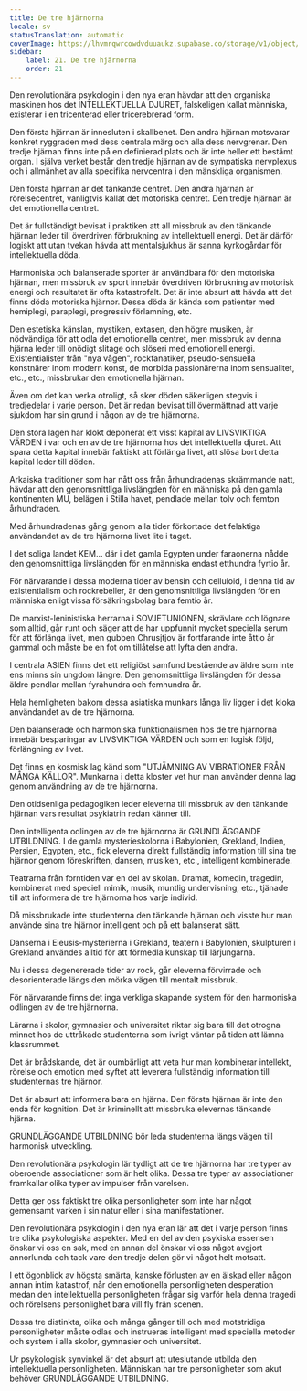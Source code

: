 ```yaml
---
title: De tre hjärnorna
locale: sv
statusTranslation: automatic
coverImage: https://lhvmrqwrcowdvduuaukz.supabase.co/storage/v1/object/public/strapi-uploads/small_cover-educacion-fundamental.webp-2d51a7828a2b1309555be27f7e2a61a0.webp
sidebar:
    label: 21. De tre hjärnorna
    order: 21
---
```

Den revolutionära psykologin i den nya eran hävdar att den organiska maskinen hos det INTELLEKTUELLA DJURET, falskeligen kallat människa, existerar i en tricenterad eller tricerebrerad form.

Den första hjärnan är innesluten i skallbenet. Den andra hjärnan motsvarar konkret ryggraden med dess centrala märg och alla dess nervgrenar. Den tredje hjärnan finns inte på en definierad plats och är inte heller ett bestämt organ. I själva verket består den tredje hjärnan av de sympatiska nervplexus och i allmänhet av alla specifika nervcentra i den mänskliga organismen.

Den första hjärnan är det tänkande centret. Den andra hjärnan är rörelsecentret, vanligtvis kallat det motoriska centret. Den tredje hjärnan är det emotionella centret.

Det är fullständigt bevisat i praktiken att all missbruk av den tänkande hjärnan leder till överdriven förbrukning av intellektuell energi. Det är därför logiskt att utan tvekan hävda att mentalsjukhus är sanna kyrkogårdar för intellektuella döda.

Harmoniska och balanserade sporter är användbara för den motoriska hjärnan, men missbruk av sport innebär överdriven förbrukning av motorisk energi och resultatet är ofta katastrofalt. Det är inte absurt att hävda att det finns döda motoriska hjärnor. Dessa döda är kända som patienter med hemiplegi, paraplegi, progressiv förlamning, etc.

Den estetiska känslan, mystiken, extasen, den högre musiken, är nödvändiga för att odla det emotionella centret, men missbruk av denna hjärna leder till onödigt slitage och slöseri med emotionell energi. Existentialister från "nya vågen", rockfanatiker, pseudo-sensuella konstnärer inom modern konst, de morbida passionärerna inom sensualitet, etc., etc., missbrukar den emotionella hjärnan.

Även om det kan verka otroligt, så sker döden säkerligen stegvis i tredjedelar i varje person. Det är redan bevisat till övermättnad att varje sjukdom har sin grund i någon av de tre hjärnorna.

Den stora lagen har klokt deponerat ett visst kapital av LIVSVIKTIGA VÄRDEN i var och en av de tre hjärnorna hos det intellektuella djuret. Att spara detta kapital innebär faktiskt att förlänga livet, att slösa bort detta kapital leder till döden.

Arkaiska traditioner som har nått oss från århundradenas skrämmande natt, hävdar att den genomsnittliga livslängden för en människa på den gamla kontinenten MU, belägen i Stilla havet, pendlade mellan tolv och femton århundraden.

Med århundradenas gång genom alla tider förkortade det felaktiga användandet av de tre hjärnorna livet lite i taget.

I det soliga landet KEM... där i det gamla Egypten under faraonerna nådde den genomsnittliga livslängden för en människa endast etthundra fyrtio år.

För närvarande i dessa moderna tider av bensin och celluloid, i denna tid av existentialism och rockrebeller, är den genomsnittliga livslängden för en människa enligt vissa försäkringsbolag bara femtio år.

De marxist-leninistiska herrarna i SOVJETUNIONEN, skrävlare och lögnare som alltid, går runt och säger att de har uppfunnit mycket speciella serum för att förlänga livet, men gubben Chrusjtjov är fortfarande inte åttio år gammal och måste be en fot om tillåtelse att lyfta den andra.

I centrala ASIEN finns det ett religiöst samfund bestående av äldre som inte ens minns sin ungdom längre. Den genomsnittliga livslängden för dessa äldre pendlar mellan fyrahundra och femhundra år.

Hela hemligheten bakom dessa asiatiska munkars långa liv ligger i det kloka användandet av de tre hjärnorna.

Den balanserade och harmoniska funktionalismen hos de tre hjärnorna innebär besparingar av LIVSVIKTIGA VÄRDEN och som en logisk följd, förlängning av livet.

Det finns en kosmisk lag känd som "UTJÄMNING AV VIBRATIONER FRÅN MÅNGA KÄLLOR". Munkarna i detta kloster vet hur man använder denna lag genom användning av de tre hjärnorna.

Den otidsenliga pedagogiken leder eleverna till missbruk av den tänkande hjärnan vars resultat psykiatrin redan känner till.

Den intelligenta odlingen av de tre hjärnorna är GRUNDLÄGGANDE UTBILDNING. I de gamla mysterieskolorna i Babylonien, Grekland, Indien, Persien, Egypten, etc., fick eleverna direkt fullständig information till sina tre hjärnor genom föreskriften, dansen, musiken, etc., intelligent kombinerade.

Teatrarna från forntiden var en del av skolan. Dramat, komedin, tragedin, kombinerat med speciell mimik, musik, muntlig undervisning, etc., tjänade till att informera de tre hjärnorna hos varje individ.

Då missbrukade inte studenterna den tänkande hjärnan och visste hur man använde sina tre hjärnor intelligent och på ett balanserat sätt.

Danserna i Eleusis-mysterierna i Grekland, teatern i Babylonien, skulpturen i Grekland användes alltid för att förmedla kunskap till lärjungarna.

Nu i dessa degenererade tider av rock, går eleverna förvirrade och desorienterade längs den mörka vägen till mentalt missbruk.

För närvarande finns det inga verkliga skapande system för den harmoniska odlingen av de tre hjärnorna.

Lärarna i skolor, gymnasier och universitet riktar sig bara till det otrogna minnet hos de uttråkade studenterna som ivrigt väntar på tiden att lämna klassrummet.

Det är brådskande, det är oumbärligt att veta hur man kombinerar intellekt, rörelse och emotion med syftet att leverera fullständig information till studenternas tre hjärnor.

Det är absurt att informera bara en hjärna. Den första hjärnan är inte den enda för kognition. Det är kriminellt att missbruka elevernas tänkande hjärna.

GRUNDLÄGGANDE UTBILDNING bör leda studenterna längs vägen till harmonisk utveckling.

Den revolutionära psykologin lär tydligt att de tre hjärnorna har tre typer av oberoende associationer som är helt olika. Dessa tre typer av associationer framkallar olika typer av impulser från varelsen.

Detta ger oss faktiskt tre olika personligheter som inte har något gemensamt varken i sin natur eller i sina manifestationer.

Den revolutionära psykologin i den nya eran lär att det i varje person finns tre olika psykologiska aspekter. Med en del av den psykiska essensen önskar vi oss en sak, med en annan del önskar vi oss något avgjort annorlunda och tack vare den tredje delen gör vi något helt motsatt.

I ett ögonblick av högsta smärta, kanske förlusten av en älskad eller någon annan intim katastrof, når den emotionella personligheten desperation medan den intellektuella personligheten frågar sig varför hela denna tragedi och rörelsens personlighet bara vill fly från scenen.

Dessa tre distinkta, olika och många gånger till och med motstridiga personligheter måste odlas och instrueras intelligent med speciella metoder och system i alla skolor, gymnasier och universitet.

Ur psykologisk synvinkel är det absurt att uteslutande utbilda den intellektuella personligheten. Människan har tre personligheter som akut behöver GRUNDLÄGGANDE UTBILDNING.

